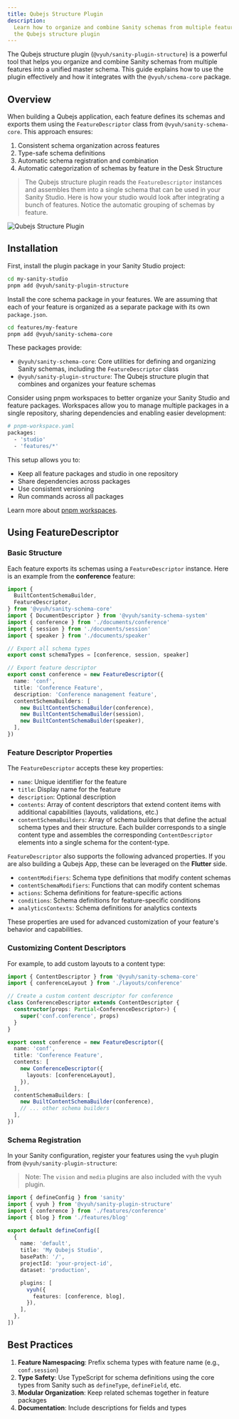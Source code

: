 ```yaml
---
title: Qubejs Structure Plugin
description:
  Learn how to organize and combine Sanity schemas from multiple features using
  the Qubejs structure plugin
---
```



The Qubejs structure plugin (`@vyuh/sanity-plugin-structure`) is a powerful tool
that helps you organize and combine Sanity schemas from multiple features into a
unified master schema. This guide explains how to use the plugin effectively and
how it integrates with the `@vyuh/schema-core` package.

## Overview

When building a Qubejs application, each feature defines its schemas and exports
them using the `FeatureDescriptor` class from `@vyuh/sanity-schema-core`. This
approach ensures:

1. Consistent schema organization across features
2. Type-safe schema definitions
3. Automatic schema registration and combination
4. Automatic categorization of schemas by feature in the Desk Structure

> The Qubejs structure plugin reads the `FeatureDescriptor` instances and
> assembles them into a single schema that can be used in your Sanity Studio.
> Here is how your studio would look after integrating a bunch of features.
> Notice the automatic grouping of schemas by feature.

![Qubejs Structure Plugin](images/vyuh-structure-plugin.png)

## Installation

First, install the plugin package in your Sanity Studio project:

```bash
cd my-sanity-studio
pnpm add @vyuh/sanity-plugin-structure
```

Install the core schema package in your features. We are assuming that each of
your feature is organized as a separate package with its own `package.json`.

```bash
cd features/my-feature
pnpm add @vyuh/sanity-schema-core
```

These packages provide:

- `@vyuh/sanity-schema-core`: Core utilities for defining and organizing Sanity
  schemas, including the `FeatureDescriptor` class
- `@vyuh/sanity-plugin-structure`: The Qubejs structure plugin that combines and
  organizes your feature schemas

<Aside title="Using pnpm Workspaces" type="tip">

Consider using pnpm workspaces to better organize your Sanity Studio and feature
packages. Workspaces allow you to manage multiple packages in a single
repository, sharing dependencies and enabling easier development:

```bash
# pnpm-workspace.yaml
packages:
  - 'studio'
  - 'features/*'
```

This setup allows you to:

- Keep all feature packages and studio in one repository
- Share dependencies across packages
- Use consistent versioning
- Run commands across all packages

Learn more about [pnpm workspaces](https://pnpm.io/workspaces).

</Aside>

## Using FeatureDescriptor

### Basic Structure

Each feature exports its schemas using a `FeatureDescriptor` instance. Here is
an example from the **conference** feature:

```typescript title="features/conference/conference.ts" {14}
import {
  BuiltContentSchemaBuilder,
  FeatureDescriptor,
} from '@vyuh/sanity-schema-core'
import { DocumentDescriptor } from '@vyuh/sanity-schema-system'
import { conference } from './documents/conference'
import { session } from './documents/session'
import { speaker } from './documents/speaker'

// Export all schema types
export const schemaTypes = [conference, session, speaker]

// Export feature descriptor
export const conference = new FeatureDescriptor({
  name: 'conf',
  title: 'Conference Feature',
  description: 'Conference management feature',
  contentSchemaBuilders: [
    new BuiltContentSchemaBuilder(conference),
    new BuiltContentSchemaBuilder(session),
    new BuiltContentSchemaBuilder(speaker),
  ],
})
```

### Feature Descriptor Properties

The `FeatureDescriptor` accepts these key properties:

- `name`: Unique identifier for the feature
- `title`: Display name for the feature
- `description`: Optional description
- `contents`: Array of content descriptors that extend content items with
  additional capabilities (layouts, validations, etc.)
- `contentSchemaBuilders`: Array of schema builders that define the actual
  schema types and their structure. Each builder corresponds to a single content
  type and assembles the corresponding `ContentDescriptor` elements into a
  single schema for the content-type.

<Aside title="Additional Properties" type="tip">

`FeatureDescriptor` also supports the following advanced properties. If you are
also building a Qubejs App, these can be leveraged on the **Flutter** side. 

- `contentModifiers`: Schema type definitions that modify content schemas
- `contentSchemaModifiers`: Functions that can modify content schemas
- `actions`: Schema definitions for feature-specific actions
- `conditions`: Schema definitions for feature-specific conditions
- `analyticsContexts`: Schema definitions for analytics contexts

These properties are used for advanced customization of your feature's behavior
and capabilities.

</Aside>

### Customizing Content Descriptors

For example, to add custom layouts to a content type:

```typescript title="features/conference/conference.ts" {5-9,15-17}
import { ContentDescriptor } from '@vyuh/sanity-schema-core'
import { conferenceLayout } from './layouts/conference'

// Create a custom content descriptor for conference
class ConferenceDescriptor extends ContentDescriptor {
  constructor(props: Partial<ConferenceDescriptor>) {
    super('conf.conference', props)
  }
}

export const conference = new FeatureDescriptor({
  name: 'conf',
  title: 'Conference Feature',
  contents: [
    new ConferenceDescriptor({
      layouts: [conferenceLayout],
    }),
  ],
  contentSchemaBuilders: [
    new BuiltContentSchemaBuilder(conference),
    // ... other schema builders
  ],
})
```

### Schema Registration

In your Sanity configuration, register your features using the `vyuh` plugin
from `@vyuh/sanity-plugin-structure`:

> Note: The `vision` and `media` plugins are also included with the vyuh plugin.

```typescript title="my-sanity-studio/sanity.config.ts" {15-17}
import { defineConfig } from 'sanity'
import { vyuh } from '@vyuh/sanity-plugin-structure'
import { conference } from './features/conference'
import { blog } from './features/blog'

export default defineConfig([
  {
    name: 'default',
    title: 'My Qubejs Studio',
    basePath: '/',
    projectId: 'your-project-id',
    dataset: 'production',

    plugins: [
      vyuh({
        features: [conference, blog],
      }),
    ],
  },
])
```

## Best Practices

1. **Feature Namespacing**: Prefix schema types with feature name (e.g.,
   `conf.session`)
2. **Type Safety**: Use TypeScript for schema definitions using the core types
   from Sanity such as `defineType`, `defineField`, etc.
3. **Modular Organization**: Keep related schemas together in feature packages
4. **Documentation**: Include descriptions for fields and types
